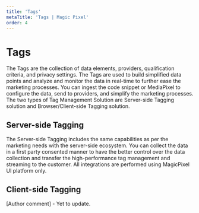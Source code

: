 ---
title: 'Tags'
metaTitle: 'Tags | Magic Pixel'
order: 4
---

# Tags

The Tags are the collection of data elements, providers, qualification criteria, and privacy settings. The Tags are used to build simplified data points and analyze and monitor the data in real-time to further ease the marketing processes. You can ingest the code snippet or MediaPixel to configure the data, send to providers, and simplify the marketing processes.
The two types of Tag Management Solution are Server-side Tagging solution and Browser/Client-side Tagging solution.

## Server-side Tagging
The Server-side Tagging includes the same capabilities as per the marketing needs with the server-side ecosystem. You can collect the data in a first party consented manner to have the better control over the data collection and transfer the high-performance tag management and streaming to the customer. All integrations are performed using MagicPixel UI platform only. 

## Client-side Tagging 
[Author comment] -  Yet to update. 
